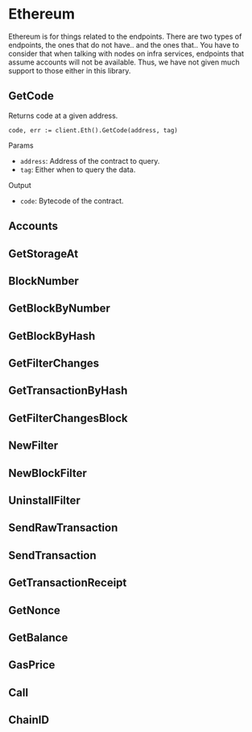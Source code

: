 
# Ethereum

Ethereum is for things related to the endpoints. There are two types of endpoints, the ones that do not have.. and the ones that.. You have to consider that when talking with nodes on infra services, endpoints that assume accounts will not be available. Thus, we have not given much support to those either in this library.

## GetCode

Returns code at a given address.

```
code, err := client.Eth().GetCode(address, tag)
```

Params

- `address`: Address of the contract to query.
- `tag`: Either when to query the data.

Output

- `code`: Bytecode of the contract.

## Accounts

## GetStorageAt

## BlockNumber

## GetBlockByNumber

## GetBlockByHash

## GetFilterChanges

## GetTransactionByHash

## GetFilterChangesBlock

## NewFilter

## NewBlockFilter

## UninstallFilter

## SendRawTransaction

## SendTransaction

## GetTransactionReceipt

## GetNonce

## GetBalance 

## GasPrice

## Call

## ChainID
